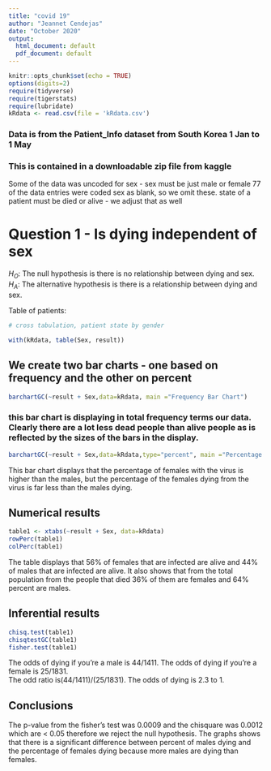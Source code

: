 ```yaml
---
title: "covid 19"
author: "Jeannet Cendejas"
date: "October 2020"
output:
  html_document: default
  pdf_document: default
---
```


```r
knitr::opts_chunk$set(echo = TRUE)
options(digits=2)
require(tidyverse)
require(tigerstats)
require(lubridate)
kRdata <- read.csv(file = 'kRdata.csv')
```
### Data is from the Patient_Info dataset from South Korea 1 Jan to 1 May 
### This is contained in a downloadable zip file from kaggle

Some of the data was uncoded for sex - sex must be just male or female
77 of the data entries were coded sex  as blank, so we omit these.
state of a patient must be died or alive - we adjust that as well   
  
# Question 1 - Is dying independent of sex

$H_O$: The null hypothesis is there is no relationship between dying and sex.  
$H_A$: The alternative hypothesis is there is a relationship between dying and sex.


Table of patients:
```r

# cross tabulation, patient state by gender

with(kRdata, table(Sex, result))

```

## We create two bar charts - one based on frequency and the other on percent

```r
barchartGC(~result + Sex,data=kRdata, main ="Frequency Bar Chart")
```

  
### this bar chart is displaying in total frequency terms our data.  Clearly there are a lot less dead people than alive people as is reflected by the sizes of the bars in the display.  

```r
barchartGC(~result + Sex,data=kRdata,type="percent", main ="Percentage Bar Chart")
```

This bar chart displays that the percentage of females with the virus is higher than the males, but the percentage of the females dying from the virus is far less than the males dying. 

  
## Numerical results

```r
table1 <- xtabs(~result + Sex, data=kRdata)
rowPerc(table1)
colPerc(table1)
```

The table displays that 56% of females that are infected are alive and 44% of males that are infected are alive. It also shows that from the total population from the people that died 36% of them are females and 64% percent are males. 

## Inferential results 

```r
chisq.test(table1)
chisqtestGC(table1)
fisher.test(table1)
```

The odds of dying if you're a male is 44/1411. The odds of dying if you're a female is 25/1831.  
The odd ratio is(44/1411)/(25/1831). The odds of dying is 2.3 to 1. 

## Conclusions

The p-value from the fisher's test was 0.0009 and the chisquare was 0.0012 which are < 0.05 therefore we reject the null hypothesis. The graphs shows that there is a significant difference between percent of males dying and the percentage of females dying because more males are dying than females.   
